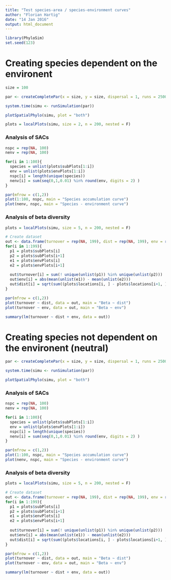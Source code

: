 ```yaml
---
title: "Test species-area / species-environment curves"
author: "Florian Hartig"
date: "14 Jan 2016"
output: html_document
---
```


```r
library(PhyloSim)
set.seed(123)
```


# Creating species dependent on the environent

```r
size = 100

par <- createCompletePar(x = size, y = size, dispersal = 1, runs = 2500, density = 0, environment = 1, specRate = 4, fission = 0)

system.time(simu <- runSimulation(par))

plotSpatialPhylo(simu, plot = "both")

plots = localPlots(simu, size = 2, n = 200, nested = F)

```

### Analysis of SACs 

```r
nspc = rep(NA, 100)
nenv = rep(NA, 100)

for(i in 1:100){
  species = unlist(plots$subPlots[1:i])
  env = unlist(plots$envPlots[1:i])
  nspc[i] = length(unique(species))
  nenv[i] = sum(seq(0,1,0.01) %in% round(env, digits = 2) )
}

par(mfrow = c(1,2))
plot(1:100, nspc, main = "Species accumulation curve")
plot(nenv, nspc, main = "Species - environment curve")
```


### Analysis of beta diversity

```r
plots = localPlots(simu, size = 5, n = 200, nested = F)

# Create dataset 
out <- data.frame(turnover = rep(NA, 199), dist = rep(NA, 199), env = rep(NA), 199)
for(i in 1:199){
  p1 = plots$subPlots[i]
  p2 = plots$subPlots[i+1]
  e1 = plots$envPlots[i]
  e2 = plots$envPlots[i+1]
  
  out$turnover[i] = sum(! unique(unlist(p1)) %in% unique(unlist(p2)))
  out$env[i] = abs(mean(unlist(e1)) - mean(unlist(e2)))
  out$dist[i] = sqrt(sum((plots$locations[i, ] - plots$locations[i+1, ])^2))
}

par(mfrow = c(1,2))
plot(turnover ~ dist, data = out, main = "Beta ~ dist")
plot(turnover ~ env, data = out, main = "Beta ~ env")

summary(lm(turnover ~ dist + env, data = out))

```


# Creating species not dependent on the environent (neutral)

```r

par <- createCompletePar(x = size, y = size, dispersal = 1, runs = 2500, density = 0, environment = 0, specRate = 4, fission = 0)

system.time(simu <- runSimulation(par))

plotSpatialPhylo(simu, plot = "both")

```


### Analysis of SACs 

```r
nspc = rep(NA, 100)
nenv = rep(NA, 100)

for(i in 1:100){
  species = unlist(plots$subPlots[1:i])
  env = unlist(plots$envPlots[1:i])
  nspc[i] = length(unique(species))
  nenv[i] = sum(seq(0,1,0.01) %in% round(env, digits = 2) )
}

par(mfrow = c(1,2))
plot(1:100, nspc, main = "Species accumulation curve")
plot(nenv, nspc, main = "Species - environment curve")
```


### Analysis of beta diversity

```r
plots = localPlots(simu, size = 5, n = 200, nested = F)

# Create dataset 
out <- data.frame(turnover = rep(NA, 199), dist = rep(NA, 199), env = rep(NA), 199)
for(i in 1:199){
  p1 = plots$subPlots[i]
  p2 = plots$subPlots[i+1]
  e1 = plots$envPlots[i]
  e2 = plots$envPlots[i+1]
  
  out$turnover[i] = sum(! unique(unlist(p1)) %in% unique(unlist(p2)))
  out$env[i] = abs(mean(unlist(e1)) - mean(unlist(e2)))
  out$dist[i] = sqrt(sum((plots$locations[i, ] - plots$locations[i+1, ])^2))
}

par(mfrow = c(1,2))
plot(turnover ~ dist, data = out, main = "Beta ~ dist")
plot(turnover ~ env, data = out, main = "Beta ~ env")

summary(lm(turnover ~ dist + env, data = out))

```


